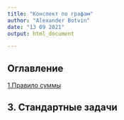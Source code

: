 ```yaml
---
title: "Конспект по графам"
author: "Alexander Botvin"
date: "13 09 2021"
output: html_document

---
```


## Оглавление
[1.Правило суммы](#sum_rule) <br /> 

## 3. Стандартные задачи <a name="regular_tasks"></a>

```r

```
